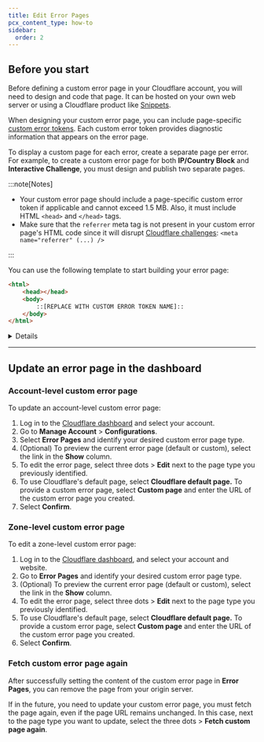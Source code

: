 ```yaml
---
title: Edit Error Pages
pcx_content_type: how-to
sidebar:
  order: 2
---
```



## Before you start

Before defining a custom error page in your Cloudflare account, you will need to design and code that page. It can be hosted on your own web server or using a Cloudflare product like [Snippets](/rules/snippets/).

When designing your custom error page, you can include page-specific [custom error tokens](/rules/custom-errors/reference/error-tokens/). Each custom error token provides diagnostic information that appears on the error page.

To display a custom page for each error, create a separate page per error. For example, to create a custom error page for both **IP/Country Block** and **Interactive Challenge**, you must design and publish two separate pages.

:::note[Notes]

- Your custom error page should include a page-specific custom error token if applicable and cannot exceed 1.5 MB. Also, it must include HTML `<head>` and `</head>` tags.
- Make sure that the `referrer` meta tag is not present in your custom error page's HTML code since it will disrupt [Cloudflare challenges](/cloudflare-challenges/): `<meta name="referrer" (...) />`

:::

You can use the following template to start building your error page:

```html
<html>
	<head></head>
	<body>
		::[REPLACE WITH CUSTOM ERROR TOKEN NAME]::
	</body>
</html>
```

<Details header="Example error page for 5XX errors">

The following HTML code is an example error page for 5XX errors without styling:

```html
<!doctype html>
<html>
	<head>
		<meta charset="utf-8" />
		<title>5XX Level Errors page</title>
	</head>
	<body>
		<h1>5XX Level Errors</h1>
		<h2>::CLOUDFLARE_ERROR_500S_BOX::</h2>
	</body>
</html>
```

</Details>

---

## Update an error page in the dashboard

### Account-level custom error page

To update an account-level custom error page:

1. Log in to the [Cloudflare dashboard](https://dash.cloudflare.com/) and select your account.
2. Go to **Manage Account** > **Configurations**.
3. Select **Error Pages** and identify your desired custom error page type.
4. (Optional) To preview the current error page (default or custom), select the link in the **Show** column.
5. To edit the error page, select three dots > **Edit** next to the page type you previously identified.
6. To use Cloudflare's default page, select **Cloudflare default page.** To provide a custom error page, select **Custom page** and enter the URL of the custom error page you created.
7. Select **Confirm**.

### Zone-level custom error page

To edit a zone-level custom error page:

1. Log in to the [Cloudflare dashboard](https://dash.cloudflare.com/), and select your account and website.
2. Go to **Error Pages** and identify your desired custom error page type.
3. (Optional) To preview the current error page (default or custom), select the link in the **Show** column.
4. To edit the error page, select three dots > **Edit** next to the page type you previously identified.
5. To use Cloudflare's default page, select **Cloudflare default page.** To provide a custom error page, select **Custom page** and enter the URL of the custom error page you created.
6. Select **Confirm**.

### Fetch custom error page again

After successfully setting the content of the custom error page in **Error Pages**, you can remove the page from your origin server.

If in the future, you need to update your custom error page, you must fetch the page again, even if the page URL remains unchanged. In this case, next to the page type you want to update, select the three dots > **Fetch custom page again**.
